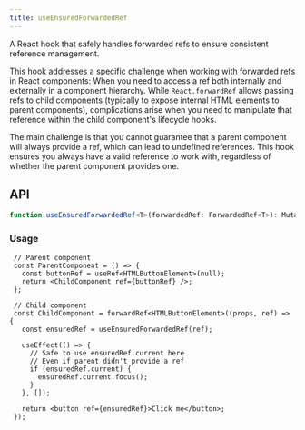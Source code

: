 ```yaml
---
title: useEnsuredForwardedRef
---
```

A React hook that safely handles forwarded refs to ensure consistent reference management.

This hook addresses a specific challenge when working with forwarded refs in React components: When you need to access a ref both internally and externally in a component hierarchy.
While `React.forwardRef` allows passing refs to child components (typically to expose internal HTML elements to parent components), complications arise when you need to manipulate that reference within the child component's lifecycle hooks.

The main challenge is that you cannot guarantee that a parent component will always provide a ref, which can lead to undefined references. This hook ensures you always have a valid reference to work with, regardless of whether the parent component provides one.

## API

```typescript
function useEnsuredForwardedRef<T>(forwardedRef: ForwardedRef<T>): MutableRefObject<T | null>
```

### Usage

```tsx
 // Parent component
 const ParentComponent = () => {
   const buttonRef = useRef<HTMLButtonElement>(null);
   return <ChildComponent ref={buttonRef} />;
 };

 // Child component
 const ChildComponent = forwardRef<HTMLButtonElement>((props, ref) => {
   const ensuredRef = useEnsuredForwardedRef(ref);

   useEffect(() => {
     // Safe to use ensuredRef.current here
     // Even if parent didn't provide a ref
     if (ensuredRef.current) {
       ensuredRef.current.focus();
     }
   }, []);

   return <button ref={ensuredRef}>Click me</button>;
 });
```

